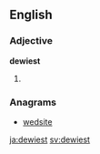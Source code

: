 ==English==

===Adjective===
'''dewiest'''

# {{en-superlative of|dewy}}

===Anagrams===
* [[wedsite#English|wedsite]]

[[ja:dewiest]]
[[sv:dewiest]]